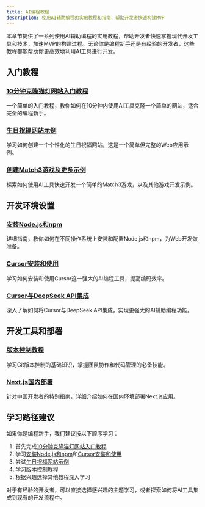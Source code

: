 ```yaml
---
title: AI编程教程
description: 使用AI辅助编程的实用教程和指南，帮助开发者快速构建MVP
---
```


本章节提供了一系列使用AI辅助编程的实用教程，帮助开发者快速掌握现代开发工具和技术，加速MVP的构建过程。无论你是编程新手还是有经验的开发者，这些教程都能帮助你更高效地利用AI工具进行开发。

## 入门教程

### [10分钟克隆猫灯网站入门教程](/docs/resources/ai-programming-tutorials/getting-started-10min-cat-lamp-website-clone)
一个简单的入门教程，教你如何在10分钟内使用AI工具克隆一个简单的网站，适合完全的编程新手。

### [生日祝福网站示例](/docs/resources/ai-programming-tutorials/birthday-wishes-website-example)
学习如何创建一个个性化的生日祝福网站，这是一个简单但完整的Web应用示例。

### [创建Match3游戏及更多示例](/docs/resources/ai-programming-tutorials/creating-a-match3-game-plus-more-examples)
探索如何使用AI工具快速开发一个简单的Match3游戏，以及其他游戏开发示例。

## 开发环境设置

### [安装Node.js和npm](/docs/resources/ai-programming-tutorials/installing-nodejs-npm)
详细指南，教你如何在不同操作系统上安装和配置Node.js和npm，为Web开发做准备。

### [Cursor安装和使用](/docs/resources/ai-programming-tutorials/cursor-installation-and-usage)
学习如何安装和使用Cursor这一强大的AI编程工具，提高编码效率。

### [Cursor与DeepSeek API集成](/docs/resources/ai-programming-tutorials/cursor-integration-with-deepseep-api)
深入了解如何将Cursor与DeepSeek API集成，实现更强大的AI辅助编程功能。

## 开发工具和部署

### [版本控制教程](/docs/resources/ai-programming-tutorials/version-control-tutorial)
学习Git版本控制的基础知识，掌握团队协作和代码管理的必备技能。

### [Next.js国内部署](/docs/resources/ai-programming-tutorials/nextjs-domestic-deployment)
针对中国开发者的特别指南，详细介绍如何在国内环境部署Next.js应用。

## 学习路径建议

如果你是编程新手，我们建议按以下顺序学习：

1. 首先完成[10分钟克隆猫灯网站入门教程](/docs/resources/ai-programming-tutorials/getting-started-10min-cat-lamp-website-clone)
2. 学习[安装Node.js和npm](/docs/resources/ai-programming-tutorials/installing-nodejs-npm)和[Cursor安装和使用](/docs/resources/ai-programming-tutorials/cursor-installation-and-usage)
3. 尝试[生日祝福网站示例](/docs/resources/ai-programming-tutorials/birthday-wishes-website-example)
4. 学习[版本控制教程](/docs/resources/ai-programming-tutorials/version-control-tutorial)
5. 根据兴趣选择其他教程深入学习

对于有经验的开发者，可以直接选择感兴趣的主题学习，或者探索如何将AI工具集成到现有的开发流程中。